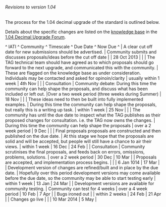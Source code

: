 ====== Revisions to version 1.04 ======

The process for the 1.04 decimal upgrade of the standard is outlined below.

Details about the specific changes are listed on the [[http://support.iatistandard.org/|knowledge base]] in the [[http://support.iatistandard.org/forums/22743317-1-04-Decimal-Upgrade|1.04 Decimal Upgrade Forum]].


^ IATI ^ Community ^ Timescale ^ Due Date ^ Now Due ^
| A clear cut off date for new submissions should be advertised. | Community submits and discusses proposals/ideas before the cut off date |  | 28 Oct 2013 | |
| The TAG technical team should have agreed as to which proposals should go forward to the next upgrade, and communicated this with the community. | These are flagged on the knowledge base as under consideration. Individuals may be contacted and asked for opinoin/clarity | usually within 1 week | 4th Nov | |
| Consultation | Community debate: During this time the community can help shape the proposals, and discuss what has been included or left out. |Over a two week period (three weeks during Summer) | 18 Nov | |
| These ideas need to then be built into fully implemented examples. | During this time the community can help shape the proposals, but really this is a writing up task. | within 1 week | 25 Nov | |
| The community has until the due date to inspect what the TAG publishes as their proposed changes for consultation. i.e. the TAG now owns the changes. | During this time the community can help shape the proposals | over a 2 week period | 9 Dec | |
| Final proposals proposals are constructed and then published on the due date. | At this stage we hope that the proposals are solid and will be accepted, but people will still have a chance to air their views. | within 1 week | 16 Dec | 24 Feb |
| Consultation | Community scrutinises the final proposals, and feeds back on errors, omissions, problems, solutions. | over a 2 week period | 30 Dec | 10 Mar |
| Proposals are accepted, and implementation process begins. |  |  | 6 Jan 1014 | 17 Mar |
| Development version of changes are refined/built and in place by the due date. | Hopefully over this period development versions may come available before the due date, so the community may be able to start testing early | within 1 week | 13 Jan | 24 Mar |
| Development versions are available for community testing. | Community can test for 4 weeks | over a 4 week period | 10 Feb | 7 Apr |
| Bugs ironed out |  | within 2 weeks | 24 Feb  | 21 Apr |
| Changes go live |  |  | 10 Mar 2014 | 5 May |
